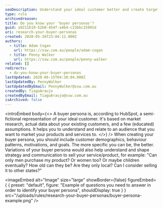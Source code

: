 ```yaml
---
seoDescription: Understand your ideal customer better and create targeted marketing strategies with buyer personas, semi-fictional representations of your target audience.
type: rule
archivedreason:
title: Do you know your 'buyer personas'?
guid: a9211b19-52b0-454f-a4b4-c23bbc15991d
uri: research-your-buyer-personas
created: 2020-05-26T23:04:12.000Z
authors:
  - title: Adam Cogan
    url: https://ssw.com.au/people/adam-cogan
  - title: Penny Walker
    url: https://ssw.com.au/people/penny-walker
related: []
redirects:
  - do-you-know-your-buyer-personas
lastUpdated: 2020-06-15T04:38:04.000Z
lastUpdatedBy: PennyWalker
lastUpdatedByEmail: PennyWalker@ssw.com.au
createdBy: TiagoAraujo
createdByEmail: TiagoAraujo@ssw.com.au
isArchived: false
---
```


<introEmbed
  body={<>
A buyer persona is, according to HubSpot, a semi-fictional representation of your ideal customer. It's based on market research, actual data about your existing customers, and a few (educated) assumptions. It helps you to understand and relate to an audience that you want to market your products and services to.
  </>}
/>
When creating your buyer persona, you should include customer demographics, behaviour patterns, motivations, and goals. The more specific you can be, the better. Variations of your buyer persona would also help understand and shape strategy and communication to sell your service/product, for example: "Can only men purchase my product? Or women too? Or maybe children eventually? How old can they be? Are they only local? Can I consider selling it to other states?"


<imageEmbed
  alt="Image"
  size="large"
  showBorder={false}
  figureEmbed={ {
    preset: "default",
    figure: "Example of questions you need to answer in order to identify your buyer persona",
    shouldDisplay: true
  } }
  src="/uploads/rules/research-your-buyer-personas/buyer-persona-example.png"
/>
